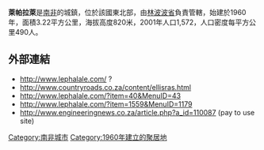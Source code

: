 '''萊帕拉萊'''是[[南非|南非]]的城鎮，位於該國東北部，由[[林波波省|林波波省]]負責管轄，始建於1960年，面積3.22平方公里，海拔高度820米，2001年人口1,572，人口密度每平方公里490人。

==外部連結==
*http://www.lephalale.com/ {{Webarchive|url=https://archive.is/20071024103941/http://www.lephalale.com/ |date=2007-10-24 }}?
*http://www.countryroads.co.za/content/ellisras.html {{Webarchive|url=https://archive.is/20080928104308/http://www.countryroads.co.za/content/ellisras.html |date=2008-09-28 }}
*http://www.lephalale.com/?item=40&MenuID=43 {{Wayback|url=http://www.lephalale.com/?item=40&MenuID=43 |date=20120217042443 }}
*http://www.lephalale.com/?item=1559&MenuID=1179 {{Wayback|url=http://www.lephalale.com/?item=1559&MenuID=1179 |date=20120217042451 }}
*http://www.engineeringnews.co.za/article.php?a_id=110087 (pay to use site)

{{SouthAfrica-geo-stub}}
[[Category:南非城市|Category:南非城市]]
[[Category:1960年建立的聚居地|Category:1960年建立的聚居地]]